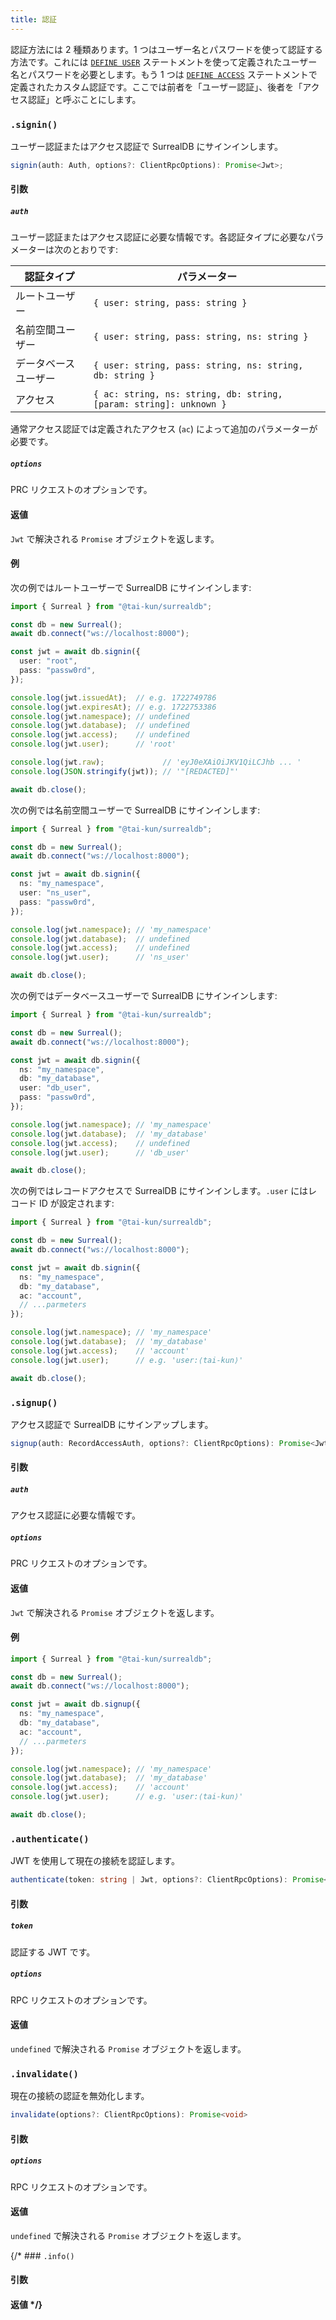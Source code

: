```yaml
---
title: 認証
---
```



認証方法には 2 種類あります。1 つはユーザー名とパスワードを使って認証する方法です。これには [`DEFINE USER`](https://surrealdb.com/docs/surrealdb/surrealql/statements/define/user) ステートメントを使って定義されたユーザー名とパスワードを必要とします。もう 1 つは [`DEFINE ACCESS`](https://surrealdb.com/docs/surrealdb/surrealql/statements/define/access) ステートメントで定義されたカスタム認証です。ここでは前者を「ユーザー認証」、後者を「アクセス認証」と呼ぶことにします。

### `.signin()` <Badge variant="instance" /><Badge variant="method" />

ユーザー認証またはアクセス認証で SurrealDB にサインインします。

```ts
signin(auth: Auth, options?: ClientRpcOptions): Promise<Jwt>;
```

#### 引数

##### `auth`

ユーザー認証またはアクセス認証に必要な情報です。各認証タイプに必要なパラメーターは次のとおりです:

| 認証タイプ | パラメーター |
| --- | ---|
| ルートユーザー | `{ user: string, pass: string }` |
| 名前空間ユーザー | `{ user: string, pass: string, ns: string }` |
| データベースユーザー | `{ user: string, pass: string, ns: string, db: string }` |
| アクセス | `{ ac: string, ns: string, db: string, [param: string]: unknown }` |

通常アクセス認証では定義されたアクセス (`ac`) によって追加のパラメーターが必要です。

##### `options`

PRC リクエストのオプションです。

#### 返値

`Jwt` で解決される `Promise` オブジェクトを返します。

#### 例

次の例ではルートユーザーで SurrealDB にサインインします:

```ts
import { Surreal } from "@tai-kun/surrealdb";

const db = new Surreal();
await db.connect("ws://localhost:8000");

const jwt = await db.signin({
  user: "root",
  pass: "passw0rd",
});

console.log(jwt.issuedAt);  // e.g. 1722749786
console.log(jwt.expiresAt); // e.g. 1722753386
console.log(jwt.namespace); // undefined
console.log(jwt.database);  // undefined
console.log(jwt.access);    // undefined
console.log(jwt.user);      // 'root'

console.log(jwt.raw);             // 'eyJ0eXAiOiJKV1QiLCJhb ... '
console.log(JSON.stringify(jwt)); // '"[REDACTED]"'

await db.close();
```

次の例では名前空間ユーザーで SurrealDB にサインインします:

```ts
import { Surreal } from "@tai-kun/surrealdb";

const db = new Surreal();
await db.connect("ws://localhost:8000");

const jwt = await db.signin({
  ns: "my_namespace",
  user: "ns_user",
  pass: "passw0rd",
});

console.log(jwt.namespace); // 'my_namespace'
console.log(jwt.database);  // undefined
console.log(jwt.access);    // undefined
console.log(jwt.user);      // 'ns_user'

await db.close();
```

次の例ではデータベースユーザーで SurrealDB にサインインします:

```ts
import { Surreal } from "@tai-kun/surrealdb";

const db = new Surreal();
await db.connect("ws://localhost:8000");

const jwt = await db.signin({
  ns: "my_namespace",
  db: "my_database",
  user: "db_user",
  pass: "passw0rd",
});

console.log(jwt.namespace); // 'my_namespace'
console.log(jwt.database);  // 'my_database'
console.log(jwt.access);    // undefined
console.log(jwt.user);      // 'db_user'

await db.close();
```

次の例ではレコードアクセスで SurrealDB にサインインします。`.user` にはレコード ID が設定されます:

```ts
import { Surreal } from "@tai-kun/surrealdb";

const db = new Surreal();
await db.connect("ws://localhost:8000");

const jwt = await db.signin({
  ns: "my_namespace",
  db: "my_database",
  ac: "account",
  // ...parmeters
});

console.log(jwt.namespace); // 'my_namespace'
console.log(jwt.database);  // 'my_database'
console.log(jwt.access);    // 'account'
console.log(jwt.user);      // e.g. 'user:⟨tai-kun⟩'

await db.close();
```

### `.signup()` <Badge variant="instance" /><Badge variant="method" />

アクセス認証で SurrealDB にサインアップします。

```ts
signup(auth: RecordAccessAuth, options?: ClientRpcOptions): Promise<Jwt>;
```

#### 引数

##### `auth`

アクセス認証に必要な情報です。

##### `options`

PRC リクエストのオプションです。

#### 返値

`Jwt` で解決される `Promise` オブジェクトを返します。

#### 例

```ts
import { Surreal } from "@tai-kun/surrealdb";

const db = new Surreal();
await db.connect("ws://localhost:8000");

const jwt = await db.signup({
  ns: "my_namespace",
  db: "my_database",
  ac: "account",
  // ...parmeters
});

console.log(jwt.namespace); // 'my_namespace'
console.log(jwt.database);  // 'my_database'
console.log(jwt.access);    // 'account'
console.log(jwt.user);      // e.g. 'user:⟨tai-kun⟩'

await db.close();
```

### `.authenticate()` <Badge variant="instance" /><Badge variant="method" />

JWT を使用して現在の接続を認証します。

```ts
authenticate(token: string | Jwt, options?: ClientRpcOptions): Promise<void>
```

#### 引数

##### `token`

認証する JWT です。

##### `options`

RPC リクエストのオプションです。

#### 返値

`undefined` で解決される `Promise` オブジェクトを返します。

### `.invalidate()` <Badge variant="instance" /><Badge variant="method" />

現在の接続の認証を無効化します。

```ts
invalidate(options?: ClientRpcOptions): Promise<void>
```

#### 引数

##### `options`

RPC リクエストのオプションです。

#### 返値

`undefined` で解決される `Promise` オブジェクトを返します。

{/* ### `.info()` <Badge variant="instance" /><Badge variant="method" />

#### 引数

#### 返値 */}
